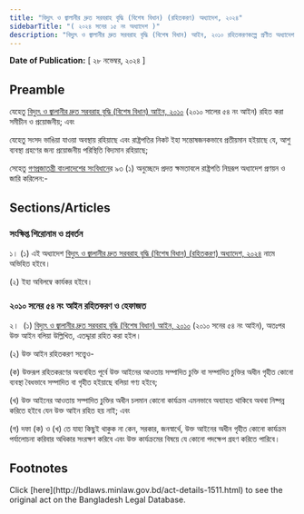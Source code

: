 ```yaml
---
title: "বিদ্যুৎ ও জ্বালানীর দ্রুত সরবরাহ বৃদ্ধি (বিশেষ বিধান) (রহিতকরণ) অধ্যাদেশ, ২০২৪"
sidebarTitle: "( ২০২৪ সনের ১৫ নং অধ্যাদেশ )"
description: "বিদ্যুৎ ও জ্বালানীর দ্রুত সরবরাহ বৃদ্ধি (বিশেষ বিধান) আইন, ২০১০ রহিতকরণকল্পে প্রণীত অধ্যাদেশ"
---
```


**Date of Publication:** [ ২৮ নভেম্বর, ২০২৪ ]

## Preamble

যেহেতু [বিদ্যুৎ ও জ্বালানীর দ্রুত সরবরাহ বৃদ্ধি (বিশেষ বিধান) আইন, ২০১০](/act-1059.html "বিদ্যুৎ ও জ্বালানীর দ্রুত সরবরাহ বৃদ্ধি (বিশেষ বিধান) আইন, ২০১০") (২০১০ সালের ৫৪ নং আইন) রহিত করা সমীচীন ও প্রয়োজনীয়; এবং

যেহেতু সংসদ ভাঙিয়া যাওয়া অবস্থায় রহিয়াছে এবং রাষ্ট্রপতির নিকট ইহা সন্তোষজনকভাবে প্রতীয়মান হইয়াছে যে, আশু ব্যবস্থা গ্রহণের জন্য প্রয়োজনীয় পরিস্থিতি বিদ্যমান রহিয়াছে;

সেহেতু [গণপ্রজাতন্ত্রী বাংলাদেশের সংবিধান](/act-957.html "গণপ্রজাতন্ত্রী বাংলাদেশের সংবিধান")ের ৯৩ (১) অনুচ্ছেদে প্রদত্ত ক্ষমতাবলে রাষ্ট্রপতি নিম্নরূপ অধ্যাদেশ প্রণয়ন ও জারি করিলেন:-

## Sections/Articles

### সংক্ষিপ্ত শিরোনাম ও প্রবর্তন

১। (১) এই অধ্যাদেশ [বিদ্যুৎ ও জ্বালানীর দ্রুত সরবরাহ বৃদ্ধি (বিশেষ বিধান) (রহিতকরণ) অধ্যাদেশ, ২০২৪](/act-1511.html "বিদ্যুৎ ও জ্বালানীর দ্রুত সরবরাহ বৃদ্ধি (বিশেষ বিধান) (রহিতকরণ) অধ্যাদেশ, ২০২৪") নামে অভিহিত হইবে।

(২) ইহা অবিলম্বে কার্যকর হইবে।

### ২০১০ সনের ৫৪ নং আইন রহিতকরণ ও হেফাজত

২।  (১) [বিদ্যুৎ ও জ্বালানীর দ্রুত সরবরাহ বৃদ্ধি (বিশেষ বিধান) আইন, ২০১০](/act-1059.html "বিদ্যুৎ ও জ্বালানীর দ্রুত সরবরাহ বৃদ্ধি (বিশেষ বিধান) আইন, ২০১০") (২০১০ সনের ৫৪ নং আইন), অতঃপর উক্ত আইন বলিয়া উল্লিখিত, এতদ্দ্বারা রহিত করা হইল।

(২) উক্ত আইন রহিতকরণ সত্ত্বেও-

(ক) উক্তরূপ রহিতকরণের অব্যবহিত পূর্বে উক্ত আইনের আওতায় সম্পাদিত চুক্তি বা সম্পাদিত চুক্তির অধীন গৃহীত কোনো ব্যবস্থা বৈধভাবে সম্পাদিত বা গৃহীত হইয়াছে বলিয়া গণ্য হইবে;

(খ) উক্ত আইনের আওতায় সম্পাদিত চুক্তির অধীন চলমান কোনো কার্যক্রম এমনভাবে অব্যাহত থাকিবে অথবা নিষ্পন্ন করিতে হইবে যেন উক্ত আইন রহিত হয় নাই; এবং

(গ) দফা (ক) ও (খ) তে যাহা কিছুই থাকুক না কেন, সরকার, জনস্বার্থে, উক্ত আইনের অধীন গৃহীত কোনো কার্যক্রম পর্যালোচনা করিবার অধিকার সংরক্ষণ করিবে এবং উক্ত কার্যক্রমের বিষয়ে যে কোনো পদক্ষেপ গ্রহণ করিতে পারিবে।

## Footnotes

<Note>
  Click [here](http://bdlaws.minlaw.gov.bd/act-details-1511.html) to see the original act on the Bangladesh Legal Database.
</Note>

